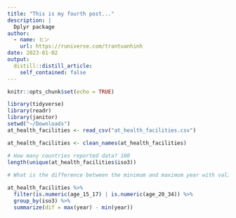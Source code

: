 ```yaml
---
title: "This is my fourth post..."
description: |
  Dplyr package
author:
  - name: ヒン
    url: https://runiverse.com/trantuanhinh
date: 2023-01-02
output:
  distill::distill_article:
    self_contained: false
---
```



```r
knitr::opts_chunk$set(echo = TRUE)
```

```r
library(tidyverse)
library(readr)
library(janitor)
setwd("~/Downloads")
at_health_facilities <- read_csv("at_health_facilities.csv")

at_health_facilities <- clean_names(at_health_facilities)

# How many countries reported data? 100
length(unique(at_health_facilities$iso3))
  
# What is the difference between the minimum and maximum year with valid data for each country?

at_health_facilities %>%
  filter(is.numeric(age_15_17) | is.numeric(age_20_34)) %>%
  group_by(iso3) %>%
  summarize(dif = max(year) - min(year))
  













```







